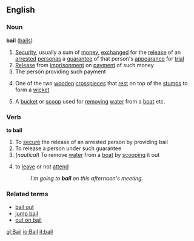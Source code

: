==English==
===Noun===
'''bail''' ([[bails]])

# [[Security]], usually a sum of [[money]], [[exchange]]d for the [[release]] of an [[arrest]]ed [[person]]as a [[guarantee]] of that person's [[appearance]] for [[trial]]
# [[Release]] from [[imprisonment]] on [[payment]] of such money
# The person providing such payment
# {{Cricket}} One of the two [[wooden]] [[crosspiece]]s that [[rest]] on top of the [[stump]]s to form a [[wicket]]
# A [[bucket]] or [[scoop]] used for [[removing]] [[water]] from a [[boat]] etc.

===Verb===
'''to bail'''

# To [[secure]] the release of an arrested person by providing bail
# To release a person under such guarantee
#(''nautical'') To remove [[water]] from a [[boat]] by [[scooping]] it out
#{{slang}} to [[leave]] or not [[attend]]
#:''I'm going to '''bail''' on this afternoon's meeting.''

===Related terms===
* [[bail out]]
* [[jump bail]]
* [[out on bail]]

[[gl:Bail]]
[[io:Bail]]
[[it:bail]]